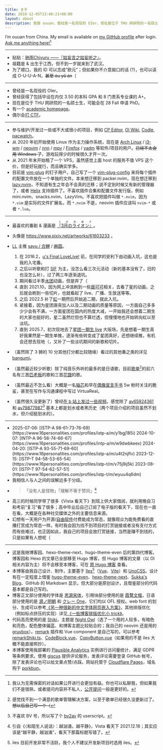 ```yaml
---
title: 关于
date: 2018-12-05T13:40:21+08:00
layout: about
description: 我是 ouuan，曾经是一名现役的 OIer，现在是位于 THU 网研院的一名硕士生，自 2020 年起日常使用 Arch Linux，最喜欢的动画 & 漫画是『3月のライオン』
---
```


I’m ouuan from China. My email is available on [my GitHub profile](https://github.com/ouuan) after login. [Ask me anything here!](https://github.com/ouuan/ouuan/discussions/new/choose)[^ama]

[^ama]: 我认为无需保密的对话如果公开进行会更加有益。你也可以私聊我，但如果我们不是很熟，或者提问内容并不私人，[公开提问](https://github.com/ouuan/ouuan/discussions/new?category=q-a-中文)一般是更好的。

---

-   贴贴：[驰雨Chiyuru ——『姑妄言之姑妄听之』](https://chiyuru.github.io/about)。
-   祖籍是 & 出生于江西，但不到一岁就来到了武汉。
-   为了顺口，我的 ID 可以念成“欧元”；但如果你不介意拗口的话 (?)，也可以读成 O-U-U-A-N，~~甚至 óu yǔ án~~（

---

-   曾经是一名现役的 OIer。
-   曾经获得了包括毕设在内仅 3.50 的本科 GPA 和 8 门贵系专业课的 A+。
-   现在是位于 THU 网研院的一名硕士生，可能会在 28 Fall 申请 PhD。
-   有一个 [academic homepage](https://yufanyou.com/)。
-   偶尔会[打 CTF](https://ctftime.org/user/172368)。

---

-   参与维护/开发过一些或不大或很小的项目，例如 [CP Editor](https://github.com/cpeditor/cpeditor), [OI Wiki](https://github.com/OI-wiki/OI-wiki), [Codle](https://codle.ouuan.moe/), [pacwatch](https://github.com/ouuan/pacwatch)。
-   从 2020 年初开始使用 Linux 作为主力操作系统，现在是 [Arch Linux](https://wiki.archlinux.org/title/Arch_Linux) / [i3-wm](https://i3wm.org/) / [neovim](https://neovim.io/) / [nnn](https://github.com/jarun/nnn) / [mpv](https://mpv.io/) / [Firefox](https://www.mozilla.org/firefox/) / [yadm](https://github.com/TheLocehiliosan/yadm) 等软件/项目的用户。~~已经不太会用 Windows 了~~，游戏玩得少的时候很久才开一次。
-   从 2021 年末开始租了一个 VPS，虽然感觉上面 host 的服务不值 VPS 这个价，但是好玩就行，而且确实学多。
-   目前是 [vim-plug](https://github.com/junegunn/vim-plug) 的钉子用户，自己写了一个 [vim-plug-config](https://github.com/ouuan/vim-plug-config/) 来将每个插件的配置文件放在一个单独的文件。本来想迁移到 packer.nvim，现在想迁移到 [lazy.nvim](https://github.com/folke/lazy.nvim)，不知道有生之年会不会真的迁移；说不定到时候又有新的管理器了，或者 [Helix](https://helix-editor.com/) 支持插件了。不喜欢插件合集和配置文件发行版，例如 mini.nvim、snacks.nvim、LazyVim。不喜欢把插件叫做 `*.nvim`，因为 `*.vim` 是实际的文件扩展名，而 `*.nvim` 不是，neovim 插件应该叫 `nvim-*` 或者 `*.lua`。

---

-   最喜欢的番剧 & 漫画是 [<ruby><span lang="ja">『3月のライオン』</span><rp>（</rp><rt class="tracking-2">3月的狮子</rt><rp>）</rp></ruby>](https://bgm.tv/subject/147068)。
-   头像是 https://www.pixiv.net/artworks/61603233 。
-   [<span class="text-muse">LL</span>](https://llwiki.org/zh/LoveLive!系列) 主推 [<span class="text-kanon">sayu / 合</span>](https://llwiki.org/zh/伊達小百合)[<span class="contrast-keke-link">鲤</span>](https://llwiki.org/zh/Liyuu) /
    [<span class="text-emma">麻圆</span>](https://llwiki.org/zh/指出毬亞)。

    <Card type="info" fold title="timeline (?)" class="my--4">

    1.  在 2016.2，[<span class="text-muse">μ's Final LoveLive!</span>](https://llwiki.org/zh/Μ's_Final_LoveLive!～μ'sic_Forever♪♪♪♪♪♪♪♪♪～) 前，在同学的安利下由动画入坑，这也是我的入宅番。
    2.  之后以听歌和打 [SIF](https://llwiki.org/zh/LoveLive!學園偶像祭) 为主，没怎么看三次元活动（新的基本没有了，旧的也没怎么补），过了两三年逐渐退坑。
    3.  期间看过半季[<span class="text-aqours">水团</span>](https://llwiki.org/zh/LoveLive!_Sunshine!!)动画，但是弃了（
    4.  直到 2021.10，因为网上冲浪刷到一些[<span class="contrast-keke-link">唐可可</span>](https://llwiki.org/zh/唐可可)相关，去看了[<span class="text-liella">星</span>](https://llwiki.org/zh/LoveLive!_Superstar!!)的动画，之后就会刷到一些切片，也就看起了 live、广播、生放送等等。
    5.  之后 2022.5 补了[<span class="text-nijigasaki">虹</span>](https://llwiki.org/zh/LoveLive!虹咲學園學園偶像同好會)一期然后开始追二期，就此入坑。
    6.  紧接着，因为星团唐突加人以及二期动画的质量等原因，一方面自己多多少少会有不满，一方面星团在国内的热度大减，一开始我还会想着二期生的大家也挺好的，星二虽然烂但也不算烂透，但慢慢地也开始转向虹以至淡坑。
    7.  直到 2025.7，初次现地去了[<span class="text-kanon">星</span><span class="contrast-keke-link">团</span><span class="text-chisato">一</span><span class="contrast-sumire-success">期</span><span class="contrast-dark-ren-blue">生</span> live](https://llwiki.org/zh/LoveLive!_Superstar!!_Liella!_First_Generation_LoveLive!_～Wonderful_Starlines～) 大阪场，先是想着一期生真好我果然是一期生单推，逐渐有些转变成了星团真好，还想继续推，有机会还想去现地（，又补了一些淡坑期间的新歌和切片。

    </Card>

-   （虽然除了 3 狮的 10 分其他打分都比较随缘）看过的其他番之类的详见 [bangumi](https://bgm.tv/user/ouuan)。
-   （虽然最近较少听歌）除了纯音乐外听的最多的是日语歌，目前[歌单](https://music.163.com/#/playlist?id=5091819419)[^playlist-management]的前六名有三首[匹老板](https://space.bilibili.com/203655966/)的歌和三首[花譜](https://space.bilibili.com/488970166/)的歌。
-   （虽然最近不怎么看）大概是一名[轴芯](https://space.bilibili.com/61639371)和早在[偶像宣言手书](https://www.bilibili.com/video/av78090377/) 5w 粉时关注的脆鲨，甚至在写作与沟通课程中写过 VirtuaReal。
-   （虽然很久没更新了）曾经[在 b 站上发过一些视频](https://space.bilibili.com/11067182)。感觉除了 [av65924361](https://www.bilibili.com/video/av65924361) 和 [av79877987](https://www.bilibili.com/video/av79877987)[^bv2av] 基本上都是划水或者黑历史（两个项目介绍的项目虽然不划水，但介绍挺划水的）。

[^playlist-management]: 感觉找不到一个满意的歌单管理解决方案，以至于歌单已经很久没更新过了。~~想以后自己写一个（~~
[^bv2av]: 不喜欢 BV 号，所以写了个 [bv2av](https://greasyfork.org/zh-CN/scripts/398535-bv2av) 的 userscript。

---

-   <div class="font-mono">
    2025-07-06: [ISTP-A 98-61-73-76-69](https://www.16personalities.com/profiles/istp-a/m/y1bgj185i)  
    2024-10-07: [INTP-A 96-56-74-66-67](https://www.16personalities.com/profiles/intp-a/m/w9dwbkeex)  
    2024-04-20: [ISTP-A 93-55-71-69-60](https://www.16personalities.com/profiles/istp-a/m/u4t2njflv)  
    2023-12-15: [ISTP-T 94-58-53-65-54](https://www.16personalities.com/profiles/istp-t/m/v75j9ij5k)  
    2023-08-01: [ISTP-T 97-54-62-57-51](https://www.16personalities.com/profiles/istp-t/m/wyuu4q6dm)
    </div>
-   我相信人与人之间的误解远多于分歧。
-   >   「没有人是怪物」「理解不等于赞同」[^talk-to-her]
-   高三的时候同学带了很多《Vista 看天下》到班上供大家借阅，就利用晚自习和考前“复习”看了很多；高中毕业后自己订阅了电子版的看天下，现在也一直在看，大概是在各种社交媒体之外的主要信息来源。
-   幻想有一天用户为开源/[自由软件](https://www.gnu.org/philosophy/free-sw.html)付费能成为常态，就像观众为能免费看的直播打赏成为常态一样。有时我会因为找不到项目的打赏链接或者没有支付方式而有些难过，也正因如此，我自己的项目会放打赏链接，当然是赚不到钱的，只是如果有人想呢（

[^talk-to-her]: 引自《〈和陌生人说话〉：越汹涌，越平静》，Vista 看天下 2021.12.18；其实应该是“越平静，越汹涌”，看天下那篇标题写错了。

---

-   这是我继博客园、hexo-theme-next、hugo-theme-even 后的第四代博客。博客园和 Hexo 的文章已全部移至 Hugo 博客，但 Hugo 博客的文章（以 OI 相关内容为主）将不会移至本博客，可在 [原 Hugo 博客](https://ouuan.github.io/) 查看。
-   本博客由我自己设计、制作，主要基于 [îles](https://github.com/ElMassimo/iles)[^iles-inactive]（[Vue](https://vuejs.org/)、[Vite](https://vitejs.dev/)）和 [UnoCSS](https://github.com/unocss/unocss)。设计有在一定程度上借鉴 [hugo-theme-even](https://github.com/olOwOlo/hugo-theme-even)、[hexo-theme-next](https://github.com/next-theme/hexo-theme-next)、[Sukka's Blog](https://blog.skk.moe/)、GitHub 的 Markdown 显示，但大部分是原创设计，且借鉴部分的代码基本都是自己写的。
-   博客正文部分使用的字体是 [思源宋体](https://github.com/adobe-fonts/source-han-serif)，引用块部分使用的是 [<span class="font-kai">霞鹜文楷</span>](https://github.com/lxgw/LxgwWenKai)，日语部分使用的是 [<span lang="ja">源ノ明朝</span>](https://github.com/adobe-fonts/source-han-serif) 和 [<span lang="ja" class="font-kai">クレー One</span>](https://github.com/fontworks-fonts/Klee)，它们均以 OFL 授权。web font 的划分、生成可以参考[《另一种很新的中文字体网页嵌入方案》](/post/2023/01/glyph-segregator)，其他排版优化（例如标点挤压的实现）详见[《一些博客排版优化小 trick》](/post/2023/02/typography-tricks)。
-   代码高亮使用的是 [Shiki](https://github.com/shikijs/shiki/)，主题是 [Night Owl](https://github.com/sdras/night-owl-vscode-theme)（选了一个用的人较多，有暗色和亮色，配色整体偏蓝、和博客主题比较贴合的；我自己的 neovim 还是用的 [gruvbox](https://github.com/ellisonleao/gruvbox.nvim)）。[remark](https://github.com/remarkjs/remark) 插件和 Vue component 是自己写的，可以参考 [remarkShiki.ts](https://github.com/ouuan/iles-blog/blob/master/src/remark/remarkShiki.ts)、[CodeBlock.vue](https://github.com/ouuan/iles-blog/blob/master/src/components/CodeBlock.vue)、[CopyButton.vue](https://github.com/ouuan/iles-blog/blob/master/src/components/CopyButton.vue)（如果用的不是 iles 大概不能直接照抄）。
-   本博客使用我部署的 [Plausible Analytics](https://plausible.io/) 实例进行访问量统计，满足 GDPR 等条例要求。使用 [giscus](https://giscus.app/) 提供评论服务，发表评论需要登录 GitHub 帐号，除了发表评论也可以给文章点赞/点踩。网站托管于 [Cloudflare Pages](https://pages.cloudflare.com/)，域名购于 [porkbun](https://porkbun.com/)。

[^iles-inactive]: iles 目前开发非常不活跃，我个人不建议开发新项目时选用 iles。
